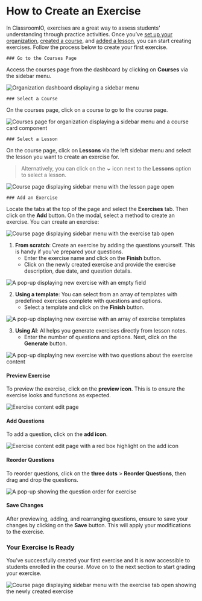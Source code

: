

# How to Create an Exercise

In ClassroomIO, exercises are a great way to assess students' understanding through practice activities. Once you’ve [set up your organization](https://www.classroomio.com/docs/howtoguides/customize-organization), [created a course](https://www.classroomio.com/docs/howtoguides/create-first-course), and [added a lesson](https://www.classroomio.com/docs/howtoguides/create-first-course#adding-lessons), you can start creating exercises. Follow the process below to create your first exercise.

<Steps>

	### Go to the Courses Page


Access the courses page from the dashboard by clicking on **Courses** via the sidebar menu.

<Image src={OrganizationDashboard} alt="Organization dashboard displaying a sidebar menu" quality={100} />

	### Select a Course

On the courses page, click on a course to go to the course page.

<Image src={CoursesPage} alt="Courses page for organization displaying a sidebar menu and a course card component" quality={100} />

	### Select a Lesson

On the course page, click on **Lessons** via the left sidebar menu and select the lesson you want to create an exercise for.

> Alternatively, you can click on the **⌄** icon next to the **Lessons** option to select a lesson.

<Image src={CoursePage} alt="Course page displaying sidebar menu with the lesson page open" quality={100} />

	### Add an Exercise

Locate the tabs at the top of the page and select the **Exercises** tab. Then click on the **Add** button. On the modal, select a method to create an exercise. You can create an exercise:

<Image src={Exercise} alt="Course page displaying sidebar menu with the exercise tab open" quality={100} />

1. **From scratch**: Create an exercise by adding the questions yourself. This is handy if you’ve prepared your questions.
    - Enter the exercise name and click on the **Finish** button.
    - Click on the newly created exercise and provide the exercise description, due date, and question details.

<Image src={FromScratch} alt="A pop-up displaying new exercise with an empty field" quality={100} />

2. **Using a template**: You can select from an array of templates with predefined exercises complete with questions and options.
    - Select a template and click on the **Finish** button.

<Image src={UsingATemplate} alt="A pop-up displaying new exercise with an array of exercise templates" quality={100} />

3. **Using AI**: AI helps you generate exercises directly from lesson notes.
    - Enter the number of questions and options. Next, click on the **Generate** button.

<Image src={UsingAI} alt="A pop-up displaying new exercise with two questions about the exercise content" quality={100} />

#### Preview Exercise

To preview the exercise, click on the **preview icon**. This is to ensure the exercise looks and functions as expected.

<Image src={Preview} alt="Exercise content edit page" quality={100} />

#### Add Questions

To add a question, click on the **add icon**.

<Image src={AddQuestion} alt="Exercise content edit page with a red box highlight on the add icon" quality={100} />

#### Reorder Questions

To reorder questions, click on the **three dots** > **Reorder Questions**, then drag and drop the questions.

<Image src={ReorderQuestions} alt="A pop-up showing the question order for exercise" quality={100} />

#### Save Changes

After previewing, adding, and rearranging questions, ensure to save your changes by clicking on the **Save** button. This will apply your modifications to the exercise.

### Your Exercise Is Ready

You’ve successfully created your first exercise and It is now accessible to students enrolled in the course. Move on to the next section to start grading your exercise.

<Image src={NewExercise} alt="Course page displaying sidebar menu with the exercise tab open showing the newly created exercise" quality={100} />

</Steps>

